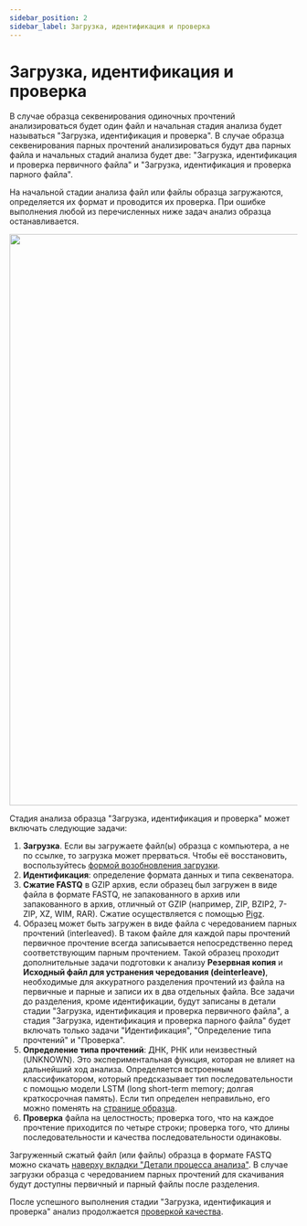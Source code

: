 ```yaml
---
sidebar_position: 2
sidebar_label: Загрузка, идентификация и проверка
---
```


# Загрузка, идентификация и проверка

В случае образца секвенирования одиночных прочтений анализироваться будет один файл и начальная
стадия анализа будет называться "Загрузка, идентификация и проверка".
В случае образца секвенирования парных прочтений анализироваться будут два парных файла и
начальных стадий анализа будет две: "Загрузка, идентификация и проверка первичного файла" и
"Загрузка, идентификация и проверка парного файла".

На начальной стадии анализа файл или файлы образца загружаются, определяется их формат
и проводится их проверка. При ошибке выполнения любой из перечисленных ниже задач анализ образца останавливается.

<p align="center">
<img src={require('/img/rus/upload_workflow.png').default} width="1000"/>
</p>

Стадия анализа образца "Загрузка, идентификация и проверка" может включать следующие задачи:
1. **Загрузка**. Если вы загружаете файл(ы) образца с компьютера, а не по ссылке, то загрузка
может прерваться. Чтобы её восстановить,
воспользуйтесь [формой возобновления загрузки](/uploading-samples/restore_upload).
2. **Идентификация**: определение формата данных и типа секвенатора.
3. **Сжатие FASTQ** в GZIP архив, если образец был загружен в виде файла в формате FASTQ, не запакованного
в архив или запакованного в архив, отличный от GZIP (например, ZIP, BZIP2, 7-ZIP, XZ, WIM, RAR).
Сжатие осуществляется с помощью [Pigz](https://zlib.net/pigz/).
4. Образец может быть загружен в виде файла с чередованием парных прочтений (interleaved).
В таком файле для каждой пары прочтений первичное прочтение всегда записывается непосредственно
перед соответствующим парным прочтением. Такой образец проходит дополнительные задачи подготовки к анализу
**Резервная копия** и **Исходный файл для устранения чередования (deinterleave)**, необходимые
для аккуратного разделения прочтений из файла на первичные и парные и записи их
в два отдельных файла. Все задачи до разделения, кроме идентификации, будут записаны в детали стадии
"Загрузка, идентификация и проверка первичного файла", а
стадия "Загрузка, идентификация и проверка парного файла" будет включать
только задачи "Идентификация", "Определение типа прочтений" и "Проверка".
5. **Определение типа прочтений**: ДНК, РНК или неизвестный (UNKNOWN). Это экспериментальная функция, которая
не влияет на дальнейший ход анализа. Определяется встроенным классификатором, который предсказывает тип
последовательности с помощью модели LSTM (long short-term memory; долгая краткосрочная память). Если
тип определен неправильно, его можно поменять на [странице образца](/results/main/main#sample-info).
7. **Проверка** файла на целостность; проверка того, что на каждое прочтение приходится по четыре строки;
проверка того, что длины последовательности и качества последовательности одинаковы.

Загруженный сжатый файл (или файлы) образца в формате FASTQ можно
скачать [наверху вкладки "Детали процесса анализа"](/results/workflow-details/workflow-details#sample-files).
В случае загрузки образца с чередованием парных прочтений для скачивания будут доступны
первичный и парный файлы после разделения.

После успешного выполнения стадии "Загрузка, идентификация и проверка" анализ
продолжается [проверкой качества](/results/workflow-details/fastq-analysis/check-quality-and-cleanup).
